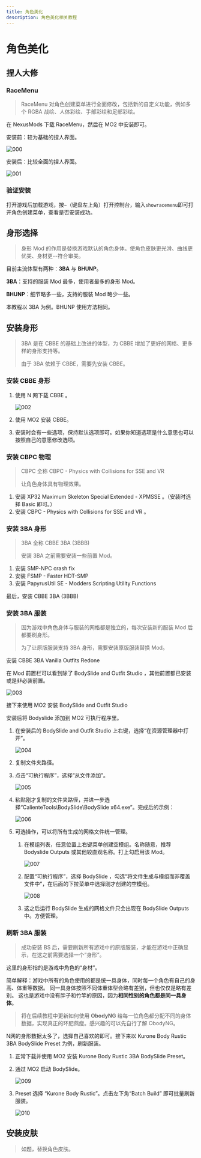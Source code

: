 ```yaml
---
title: 角色美化
description: 角色美化相关教程
---
```



# 角色美化

## 捏人大修

### RaceMenu

> RaceMenu 对角色创建菜单进行全面修改，包括新的自定义功能，例如多个 RGBA 战绘、人体彩绘、手部彩绘和足部彩绘。

在 NexusMods 下载 RaceMenu，然后在 MO2 中安装即可。

安装前：较为基础的捏人界面。

![000](./imgs/000.jpg)

安装后：比较全面的捏人界面。

![001](./imgs/001.webp)

### 验证安装

打开游戏后加载游戏，按`~`（键盘左上角）打开控制台，输入`showracemenu`即可打开角色创建菜单，查看是否安装成功。

## 身形选择

> 身形 Mod 的作用是替换游戏默认的角色身体。使角色皮肤更光滑、曲线更优美、身材更--符合审美。

目前主流体型有两种：**3BA** 与 **BHUNP**。

**3BA**：支持的服装 Mod 最多，使用者最多的身形 Mod。

**BHUNP**：细节略多一些，支持的服装 Mod 略少一些。

本教程以 3BA 为例。BHUNP 使用方法相同。

## 安装身形

> 3BA 是在 CBBE 的基础上改进的体型，为 CBBE 增加了更好的网格、更多样的身形支持等。
>
> 由于 3BA 依赖于 CBBE，需要先安装 CBBE。

### 安装 CBBE 身形

1. 使用 N 网下载 <NexusmodsPage nexusCode="198"> CBBE </NexusmodsPage>。

   ![002](./imgs/002.png)

2. 使用 MO2 安装 CBBE。

3. 安装时会有一些选项，保持默认选项即可。如果你知道选项是什么意思也可以按照自己的意愿修改选项。

### 安装 CBPC 物理

> CBPC 全称 CBPC - Physics with Collisions for SSE and VR
>
> 让角色身体具有物理效果。

1. 安装 <NexusmodsPage nexusCode="1988"> XP32 Maximum Skeleton Special Extended - XPMSSE </NexusmodsPage>。（安装时选择 Basic 即可。）
2. 安装 <NexusmodsPage nexusCode="21224"> CBPC - Physics with Collisions for SSE and VR </NexusmodsPage>。

### 安装 3BA 身形
> 3BA 全称 CBBE 3BA (3BBB)
>
> 安装 3BA 之前需要安装一些前置 Mod。

1. 安装 <NexusmodsPage nexusCode="91616"> SMP-NPC crash fix </NexusmodsPage>
2. 安装 <NexusmodsPage nexusCode="57339"> FSMP - Faster HDT-SMP </NexusmodsPage>
3. 安装 <NexusmodsPage nexusCode="13048"> PapyrusUtil SE - Modders Scripting Utility Functions </NexusmodsPage>

最后，安装 <NexusmodsPage nexusCode="30174"> CBBE 3BA (3BBB) </NexusmodsPage>

### 安装 3BA 服装

> 因为游戏中角色身体与服装的网格都是独立的，每次安装新的服装 Mod 后都要刷身形。
>
> 为了让原版服装支持 3BA 身形，需要安装原版服装替换 Mod。

安装 <NexusmodsPage nexusCode="109194"> CBBE 3BA Vanilla Outfits Redone </NexusmodsPage>

在 Mod 前置栏可以看到除了 BodySlide and Outfit Studio ，其他前置都已安装或是非必装前置。

![003](./imgs/003.png)

接下来使用 MO2 安装 <NexusmodsPage nexusCode="201"> BodySlide and Outfit Studio </NexusmodsPage>

安装后将 Bodyslide 添加到 MO2 可执行程序里。

1. 在安装后的 BodySlide and Outfit Studio 上右键，选择“在资源管理器中打开”。
   
   ![004](./imgs/004.png)

2. 复制文件夹路径。

3. 点击“可执行程序”，选择“从文件添加”。
   
   ![005](./imgs/005.png)

4. 粘贴刚才复制的文件夹路径，并进一步选择“CalienteTools\BodySlide\BodySlide x64.exe”。完成后的示例：

   ![006](./imgs/006.png)

5. 可选操作，可以将所有生成的网格文件统一管理。

   1. 在模组列表，任意位置上右键菜单创建空模组。名称随意，推荐 Bodyslide Outputs 或其他较直观名称。打上勾启用该 Mod。
   
      ![007](./imgs/007.png)
   
   2. 配置“可执行程序”，选择 BodySlide ，勾选“将文件生成与模组而非覆盖文件中”，在后面的下拉菜单中选择刚才创建的空模组。
   
      ![008](./imgs/008.png) 
   
   3. 这之后运行 BodySlide 生成的网格文件只会出现在 BodySlide Outputs 中。方便管理。

### 刷新 3BA 服装

> 成功安装 BS 后，需要刷新所有游戏中的原版服装，才能在游戏中正确显示，在这之前需要选择一个“身形”。
 
这里的身形指的是游戏中角色的“身材”。

简单解释：游戏中所有的角色使用的都是统一具身体，同时每一个角色有自己的身高、体重等数据。
同一具身体按照不同体重体型会略有差别，但也仅仅是略有差别。
这也是游戏中没有胖子和竹竿的原因，因为**相同性别的角色都是同一具身体**。

> 将在后续教程中更新如何使用 **ObodyNG** 给每一位角色都分配不同的身体数据，实现真正的环肥燕瘦。感兴趣的可以先自行了解 ObodyNG。

N网的身形数据太多了，选择自己喜欢的即可。接下来以 <NexusmodsPage nexusCode="74455"> Kurone Body Rustic 3BA BodySlide Preset </NexusmodsPage> 为例，刷新服装。

1. 正常下载并使用 MO2 安装 Kurone Body Rustic 3BA BodySlide Preset。

2. 通过 MO2 启动 BodySlide。

   ![009](./imgs/009.png)

3. Preset 选择 “Kurone Body Rustic”。点击左下角“Batch Build” 即可批量刷新服装。

   ![010](./imgs/010.png)

## 安装皮肤

> 如题，替换角色皮肤。
